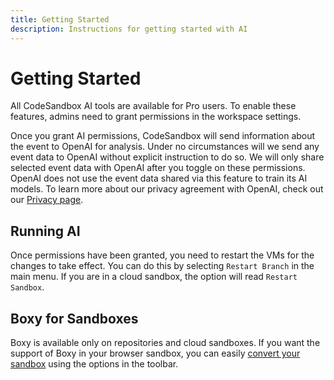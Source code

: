 ```yaml
---
title: Getting Started
description: Instructions for getting started with AI
---
```


# Getting Started
All CodeSandbox AI tools are available for Pro users. To enable these features, admins need to grant permissions in the workspace settings.

<!-- todo: insert image -->


Once you grant AI permissions, CodeSandbox will send information about the event to OpenAI for analysis. Under no circumstances will we send any event data to OpenAI without explicit instruction to do so. We will only share selected event data with OpenAI after you toggle on these permissions. OpenAI does not use the event data shared via this feature to train its AI models. To learn more about our privacy agreement with OpenAI, check out our [Privacy page](https://codesandbox.io/legal/privacy).

## Running AI
Once permissions have been granted, you need to restart the VMs for the changes to take effect. You can do this by selecting `Restart Branch` in the main menu. If you are in a cloud sandbox, the option will read `Restart Sandbox`.		

## Boxy for Sandboxes
Boxy is available only on repositories and cloud sandboxes. If you want the support of Boxy in your browser sandbox, you can easily [convert your sandbox](/tutorial/convert-browser-sandbox-cloud) using the options in the toolbar.

<!-- todo: insert image -->


